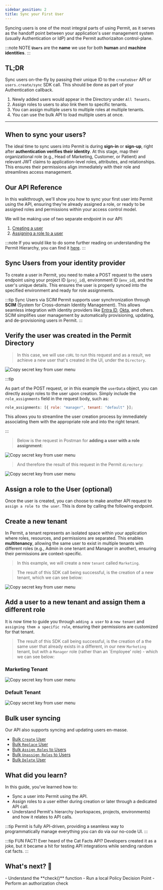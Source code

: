 ```yaml
---
sidebar_position: 2
title: Sync your First User
---
```


Syncing users is one of the most integral parts of using Permit, as it serves as the handoff point
between your application's user management system (usually Authentication or IdP) and the Permit authorizaiton control-plane.

:::note NOTE
**`Users`** are the **name** we use for both **human** and **machine identities**.
:::


## TL;DR

Sync users on-the-fly by passing their unique ID to the `createUser` API or `users.create/sync` SDK call.
This should be done as part of your Authentication callback.

1. Newly added users would appear in the Directory under `All Tenants`.
2. Assign roles to users to also link them to specific tenants.
3. You can assign multiple users to multiple roles at multiple tenants.
4. You can use the bulk API to load multiple users at once.

---

## When to sync your users?

The ideal time to sync users into Permit is during **sign-in** or **sign-up**, right after **authentication verifies their identity**. At this
stage, map their organizational role (e.g., Head of Marketing, Customer, or Patient) and relevant JWT claims to application-level roles,
attributes, and relationships. This ensures their permissions align immediately with their role and streamlines access management.

## Our API Reference

In this walkthrough, we'll show you how to sync your first user into Permit using the API, ensuring they're already assigned a
role, or ready to be assigned roles and permissions within your access control model.

We will be making use of two separate endpoint in our API:

1. [Creating a user](https://api.permit.io/scalar#tag/users/POST/v2/facts/{proj_id}/{env_id}/users)
2. [Assigning a role to a user](https://api.permit.io/scalar#tag/users/POST/v2/facts/{proj_id}/{env_id}/users/{user_id}/roles)

:::note
If you would like to do some further reading on understanding the Permit Hierarchy, you can find it
[here](/manage-your-account/projects-and-env#managing-access-to-a-project).
:::

<TimelineWrapper>
<TimelineStep>

## Sync Users from your identity provider

To create a user in Permit, you need to make a POST request to the users endpoint using your project ID (`proj_id`),
environment ID (`env_id`), and the user's unique details. This ensures the user is properly synced into the specified environment
and ready for role assignments.

<CodeBlock folderPath="/walkthroughs/sync-first-user/sync-sdk-request" />

:::tip Sync Users via SCIM
Permit supports user synchronization through **SCIM** (System for Cross-domain Identity Management). This allows seamless integration with
identity providers like [Entra ID](/integrations/SCIM/EntraID), [Okta](/integrations/SCIM/OKTA), and others. SCIM simplifies user management by automatically provisioning, updating,
and de-provisioning users in Permit.
:::

</TimelineStep>
<TimelineStep>

## Verify the user was created in the Permit Directory

> In this case, we will use `cURL` to run this request
> and as a result, we achieve a new user that's created in the UI, under the `Directory`.

<img
  src="/img/updated/walkthroughs/sync-users/api-request-success.png"
  alt="Copy secret key from user menu"
  data-zoomable
/>

:::tip

As part of the POST request, or in this example the `userData` object, you can directly assign roles to the user upon creation. Simply include the `role_assignments`
field in the request body, such as:

```js
role_assignments: [{ role: "manager", tenant: "default" }];
```

This allows you to streamline the user creation process by immediately associating them with the appropriate role and into the
right tenant.

:::

> Below is the request in Postman for **adding a user with a role assignment**:

<img
  src="/img/updated/walkthroughs/sync-users/api-request-role-postman.png"
  alt="Copy secret key from user menu"
  data-zoomable
/>

> And therefore the result of this request in the Permit `directory`:

<img
  src="/img/updated/walkthroughs/sync-users/api-request-success-2.png"
  alt="Copy secret key from user menu"
  data-zoomable
/>

</TimelineStep>
<TimelineStep>

## Assign a role to the User (optional)

Once the user is created, you can choose to make another API request to `assign a role to the user`. This is done by calling the
following endpoint.

<CodeBlock folderPath="/walkthroughs/sync-first-user/assign-role" />

</TimelineStep>
<TimelineStep>

## Create a new tenant

In Permit, a tenant represents an isolated space within your application where roles, resources, and permissions are separated.
This enables **multitenancy**, allowing the same user to exist in multiple tenants with different roles (e.g., Admin in one tenant and
Manager in another), ensuring their permissions are context-specific.

> In this example, we will create a new `tenant` called `Marketing`.

<CodeBlock folderPath="/walkthroughs/sync-first-user/create-tenant" />

> The result of this SDK call being successful, is the creation of a new tenant, which we can see below:

<img
  src="/img/updated/walkthroughs/sync-users/new-tenant.png"
  alt="Copy secret key from user menu"
  data-zoomable
/>

</TimelineStep>
<TimelineStep>

## Add a user to a new tenant and assign them a different role

It is now time to guide you through `adding a user` to a `new tenant` and `assigning them a specific role`, ensuring their permissions
are customized for that tenant.

<CodeBlock folderPath="/walkthroughs/sync-first-user/add-user-to-tenant" />

> The result of this SDK call being successful, is the creation of a the same user that already exists in a different,
> in our new `Marketing` tenant, but with a `Manager` role (rather than an `Employee' role) - which we can see below:

### Marketing Tenant

<img
  src="/img/updated/walkthroughs/sync-users/marketing-tenant.png"
  alt="Copy secret key from user menu"
  data-zoomable
/>

### Default Tenant

<img
  src="/img/updated/walkthroughs/sync-users/default-tenant.png"
  alt="Copy secret key from user menu"
  data-zoomable
/>

</TimelineStep>
</TimelineWrapper>

## Bulk user syncing

Our API also supports syncing and updating users en-masse.

- [Bulk `Create` User](https://api.permit.io/scalar#tag/bulk-operations/POST/v2/facts/{proj_id}/{env_id}/bulk/users)
- [Bulk `Replace` User](https://api.permit.io/scalar#tag/bulk-operations/PUT/v2/facts/{proj_id}/{env_id}/bulk/users)
- [Bulk `Assign Roles` to Users](https://api.permit.io/scalar#tag/bulk-operations/POST/v2/facts/{proj_id}/{env_id}/role_assignments/bulk)
- [Bulk `Unassign Roles` to Users](https://api.permit.io/scalar#tag/bulk-operations/DELETE/v2/facts/{proj_id}/{env_id}/role_assignments/bulk)
- [Bulk `Delete` User](https://api.permit.io/scalar#tag/bulk-operations/DELETE/v2/facts/{proj_id}/{env_id}/bulk/users)

## What did you learn?

In this guide, you've learned how to:

- Sync a user into Permit using the API.
- Assign roles to a user either during creation or later through a dedicated API call.
- Understand Permit's hierarchy (workspaces, projects, environments) and how it relates to API calls.

:::tip
Permit is fully API-driven, providing a seamless way to programmatically manage everything you can do via our
no-code UI.
:::

:::tip FUN FACT!
Ever heard of the Cat Facts API? Developers created it as a joke, but it became a hit for testing API integrations while
sending random cat facts.
:::

<WhatsNext progress={30} customText="Great stuff. Ready to learn more?">
  <h2>What's next? 🎉</h2>
  - Understand the **check()** function
  - Run a local Policy Decision Point
  - Perform an authorization check
</WhatsNext>
